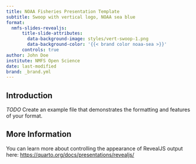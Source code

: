 ```yaml
---
title: NOAA Fisheries Presentation Template
subtitle: Swoop with vertical logo, NOAA sea blue
format:
  nmfs-slides-revealjs: 
      title-slide-attributes:
        data-background-image: styles/vert-swoop-1.png
        data-background-color: '{{< brand color noaa-sea >}}'
      controls: true
author: John Doe 
institute: NMFS Open Science
date: last-modified
brand: _brand.yml
---
```


## Introduction

*TODO* Create an example file that demonstrates the formatting and features of your format.

## More Information

You can learn more about controlling the appearance of RevealJS output here: <https://quarto.org/docs/presentations/revealjs/>